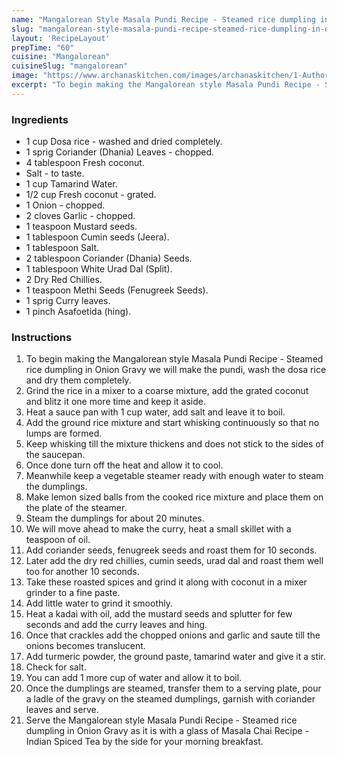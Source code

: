 ---
name: "Mangalorean Style Masala Pundi Recipe - Steamed rice dumpling in Onion Gravy"
slug: "mangalorean-style-masala-pundi-recipe-steamed-rice-dumpling-in-onion-gravy"
layout: 'RecipeLayout'
prepTime: "60"
cuisine: "Mangalorean"
cuisineSlug: "mangalorean"
image: "https://www.archanaskitchen.com/images/archanaskitchen/1-Author/sibyl_sunitha/Mangalorean_style_Basale_Pundi_Recipe_Steamed_rice_dumpling_in_Onion_Gravy.jpg"
excerpt: "To begin making the Mangalorean style Masala Pundi Recipe - Steamed rice dumpling in Onion Gravy we will make the pundi, wash the dosa rice and dry them completely"
---

### Ingredients

- 1 cup Dosa rice - washed and dried completely.
- 1 sprig Coriander (Dhania) Leaves - chopped.
- 4 tablespoon Fresh coconut.
- Salt - to taste.
- 1 cup Tamarind Water.
- 1/2 cup Fresh coconut - grated.
- 1 Onion - chopped.
- 2 cloves Garlic - chopped.
- 1 teaspoon Mustard seeds.
- 1 tablespoon Cumin seeds (Jeera).
- 1 tablespoon Salt.
- 2 tablespoon Coriander (Dhania) Seeds.
- 1 tablespoon White Urad Dal (Split).
- 2 Dry Red Chillies.
- 1 teaspoon Methi Seeds (Fenugreek Seeds).
- 1 sprig Curry leaves.
- 1 pinch Asafoetida (hing).

### Instructions

1. To begin making the Mangalorean style Masala Pundi Recipe - Steamed rice dumpling in Onion Gravy we will make the pundi, wash the dosa rice and dry them completely.
1. Grind the rice in a mixer to a coarse mixture, add the grated coconut and blitz it one more time and keep it aside.
1. Heat a sauce pan with 1 cup water, add salt and leave it to boil.
1. Add the ground rice mixture and start whisking continuously so that no lumps are formed.
1. Keep whisking till the mixture thickens and does not stick to the sides of the saucepan.
1. Once done turn off the heat and allow it to cool.
1. Meanwhile keep a vegetable steamer ready with enough water to steam the dumplings.
1. Make lemon sized balls from the cooked rice mixture and place them on the plate of the steamer.
1. Steam the dumplings for about 20 minutes.
1. We will move ahead to make the curry, heat a small skillet with a teaspoon of oil.
1. Add coriander seeds, fenugreek seeds and roast them for 10 seconds.
1. Later add the dry red chillies, cumin seeds, urad dal and roast them well too for another 10 seconds.
1. Take these roasted spices and grind it along with coconut in a mixer grinder to a fine paste.
1. Add little water to grind it smoothly.
1. Heat a kadai with oil, add the mustard seeds and splutter for few seconds and add the curry leaves and hing.
1. Once that crackles add the chopped onions and garlic and saute till the onions becomes translucent.
1. Add turmeric powder, the ground paste, tamarind water and give it a stir.
1. Check for salt.
1. You can add 1 more cup of water and allow it to boil.
1. Once the dumplings are steamed, transfer them to a serving plate, pour a ladle of the gravy on the steamed dumplings, garnish with coriander leaves and serve.
1. Serve the Mangalorean style Masala Pundi Recipe - Steamed rice dumpling in Onion Gravy as it is with a glass of Masala Chai Recipe - Indian Spiced Tea by the side for your morning breakfast.
